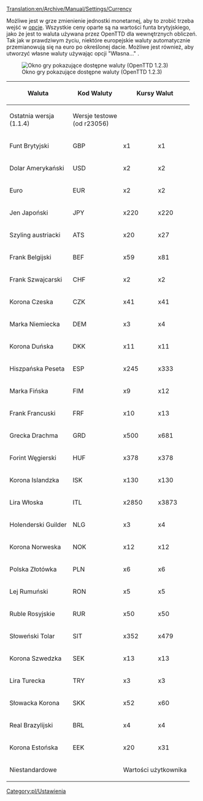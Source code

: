 [[Translation:en/Archive/Manual/Settings/Currency]]

Możliwe jest w grze zmienienie jednostki monetarnej, aby to zrobić trzeba wejść w [[pl/Manual/Opcje gry|opcje]]. Wszystkie ceny oparte są na wartości funta brytyjskiego, jako że jest to waluta używana przez OpenTTD dla wewnętrznych obliczeń. Tak jak w prawdziwym życiu, niektóre europejskie waluty automatycznie przemianowują się na euro po określonej dacie. Możliwe jest również, aby utworzyć własne waluty używając opcji "Własna..." .

[[File:en/OknoWalutPL.png|frame|Okno gry pokazujące dostępne waluty (OpenTTD 1.2.3)]]

{| {{en/wikitable}}
|- style="background:#efefef"
! rowspan="2" | Waluta
! rowspan="2" | Kod Waluty
! colspan="2" | Kursy Walut
! rowspan="2" | Przemianowanie na Euro
|- style="background:#efefef"
! Ostatnia wersja<br>(1.1.4)
! Wersje testowe<br>(od r23056)
|-
| Funt Brytyjski || GBP || x1 || x1 || nigdy
|-
| Dolar Amerykański || USD || x2 || x2 || nigdy
|-
| Euro || EUR || x2 || x2 || 
|-
| Jen Japoński || JPY || x220 || x220 || nigdy
|-
| Szyling austriacki || ATS || x20 || x27 || 2002
|-
| Frank Belgijski || BEF || x59 || x81 || 2002
|-
| Frank Szwajcarski || CHF || x2 || x2 || nigdy
|-
| Korona Czeska || CZK || x41 || x41 || nigdy
|-
| Marka Niemiecka || DEM || x3 || x4 || 2002
|-
| Korona Duńska || DKK || x11 || x11 || nigdy
|-
| Hiszpańska Peseta || ESP || x245 || x333 || 2002
|-
| Marka Fińska || FIM || x9 || x12 || 2002
|-
| Frank Francuski || FRF || x10 || x13 || 2002
|-
| Grecka Drachma || GRD || x500 || x681 || 2002
|-
| Forint Węgierski || HUF || x378 || x378 || nigdy
|-
| Korona Islandzka || ISK || x130 || x130 || nigdy
|-
| Lira Włoska || ITL || x2850 || x3873 || 2002
|-
| Holenderski Guilder || NLG || x3 || x4 || 2002
|-
| Korona Norweska || NOK || x12 || x12 || nigdy
|-
| Polska Złotówka || PLN || x6 || x6 || nigdy
|-
| Lej Rumuński || RON || x5 || x5 || nigdy
|-
| Ruble Rosyjskie || RUR || x50 || x50 || nigdy
|-
| Słoweński Tolar || SIT || x352 || x479 || 2007
|-
| Korona Szwedzka || SEK || x13 || x13 || nigdy
|-
| Lira Turecka || TRY || x3 || x3 || nigdy
|-
| Słowacka Korona || SKK || x52 || x60 || 2009
|-
| Real Brazylijski || BRL || x4 || x4 || nigdy
|-
| Korona Estońska || EEK || x20 || x31 || 2011
|-
| colspan="2" | Niestandardowe || colspan="3" | Wartości użytkownika
|}

[[Category:pl/Ustawienia]]